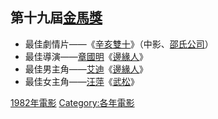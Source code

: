{{YearTopicTOC|1982|电影}}
== 第十九屆[[金馬獎|金馬獎]] ==
* 最佳劇情片——《[[辛亥雙十|辛亥雙十]]》（中影、[[邵氏公司|邵氏公司]]）
* 最佳導演——[[章國明|章國明]]《[[邊緣人|邊緣人]]》
* 最佳男主角——[[艾迪|艾迪]]《[[邊緣人|邊緣人]]》
* 最佳女主角——[[汪萍|汪萍]]《[[武松|武松]]》

[[Category:1982年電影|]]
[[Category:各年電影|Category:各年電影]]